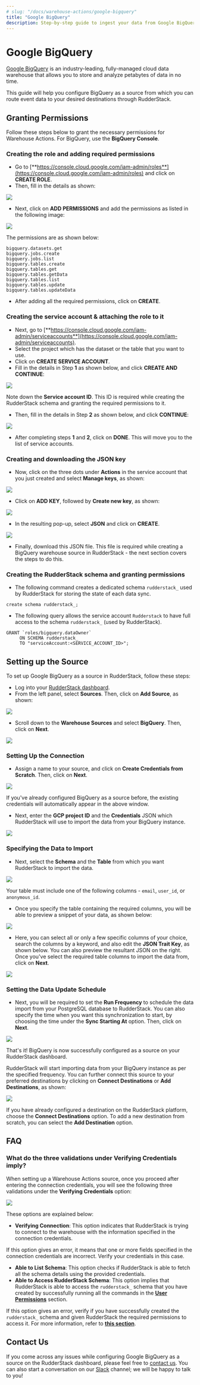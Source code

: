 ```yaml
---
# slug: "/docs/warehouse-actions/google-bigquery"
title: "Google BigQuery"
description: Step-by-step guide to ingest your data from Google BigQuery into RudderStack.
---
```


# Google BigQuery

<a href="https://cloud.google.com/bigquery">Google BigQuery</a> is an industry-leading, fully-managed cloud data warehouse that allows you to store and analyze petabytes of data in no time.

This guide will help you configure BigQuery as a source from which you can route event data to your desired destinations through RudderStack.

## Granting Permissions

Follow these steps below to grant the necessary permissions for Warehouse Actions. For BigQuery, use the **BigQuery Console**.

### Creating the role and adding required permissions

* Go to [**https://console.cloud.google.com/iam-admin/roles**](https://console.cloud.google.com/iam-admin/roles) and click on **CREATE ROLE**.
* Then, fill in the details as shown:

<img src="../../../images/assets/image1.png" />

* Next, click on **ADD PERMISSIONS** and add the permissions as listed in the following image:

<img src="../../../images/assets/image3.png" />

The permissions are as shown below:

```
bigquery.datasets.get
bigquery.jobs.create
bigquery.jobs.list
bigquery.tables.create
bigquery.tables.get
bigquery.tables.getData
bigquery.tables.list
bigquery.tables.update
bigquery.tables.updateData
```

* After adding all the required permissions, click on **CREATE**.

### Creating the service account & attaching the role to it

* Next, go to [**https://console.cloud.google.com/iam-admin/serviceaccounts**](https://console.cloud.google.com/iam-admin/serviceaccounts).
* Select the project which has the dataset or the table that you want to use.
* Click on **CREATE SERVICE ACCOUNT**.
* Fill in the details in Step **1** as shown below, and click **CREATE AND CONTINUE**:

<img src="../../../images/assets/image2.png" />

<div class="infoBlock">

Note down the **Service account ID**. This ID is required while creating the RudderStack schema and granting the required permissions to it.
</div>

* Then, fill in the details in Step **2** as shown below, and click **CONTINUE**:

<img src="../../../images/assets/image4.png" />

* After completing steps **1** and **2**, click on **DONE**. This will move you to the list of service accounts.

### Creating and downloading the JSON key

* Now, click on the three dots under **Actions** in the service account that you just created and select **Manage keys**, as shown:

<img src="https://user-images.githubusercontent.com/59817155/133751172-bd11d971-1e15-4c06-831e-23058a2eed86.png" />

* Click on **ADD KEY**, followed by **Create new key**, as shown:

<img src="https://user-images.githubusercontent.com/59817155/133751255-356dab76-a795-4428-8e72-9c46b0031d79.png" />

* In the resulting pop-up, select **JSON** and click on **CREATE**.

<img src="https://user-images.githubusercontent.com/59817155/133751286-a7897da9-eb9d-48ef-be29-f16f0e65e2bb.png" />

* Finally, download this JSON file. This file is required while creating a BigQuery warehouse source in RudderStack - the next section covers the steps to do this.

### Creating the RudderStack schema and granting permissions

* The following command creates a dedicated schema `rudderstack_` used by RudderStack for storing the state of each data sync.

```
create schema rudderstack_;
```

* The following query allows the service account `Rudderstack` to have full access to the schema `rudderstack_` \(used by RudderStack\).

```
GRANT `roles/bigquery.dataOwner`
     ON SCHEMA rudderstack_
     TO "serviceAccount:<SERVICE_ACCOUNT_ID>";
```

## Setting up the Source

To set up Google BigQuery as a source in RudderStack, follow these steps:

* Log into your <a href="https://app.rudderlabs.com/signup?type=freetrial">RudderStack dashboard</a>.
* From the left panel, select **Sources**. Then, click on **Add Source**, as shown:

<img src="../../../images/assets/image%20%2897%29%20%281%29%20%281%29%20%282%29%20%282%29%20%282%29%20%282%29%20%282%29%20%282%29%20%282%29%20%282%29%20%282%29%20%282%29%20%282%29%20%283%29%20%287%29.png" />

* Scroll down to the **Warehouse Sources** and select **BigQuery**. Then, click on **Next**.

<img src="../../../images/assets/screen-shot-2021-01-05-at-2.03.31-pm.png" />

### Setting Up the Connection

* Assign a name to your source, and click on **Create Credentials from Scratch**. Then, click on **Next**.

<img src="../../../images/assets/screen-shot-2021-01-05-at-2.05.48-pm.png" />

<div class="successBlock">

If you've already configured BigQuery as a source before, the existing credentials will automatically appear in the above window.
</div>

* Next, enter the **GCP project ID** and the **Credentials** JSON which RudderStack will use to import the data from your BigQuery instance.

<img src="../../../images/assets/screen-shot-2021-01-05-at-2.07.29-pm.png" />

### Specifying the Data to Import

* Next, select the **Schema** and the **Table** from which you want RudderStack to import the data.

<img src="../../../images/assets/screen-shot-2021-01-05-at-5.18.59-pm.png" />

<div class="warningBlock">

Your table must include one of the following columns - `email`, `user_id`, or `anonymous_id`.
</div>

* Once you specify the table containing the required columns, you will be able to preview a snippet of your data, as shown below:

<img src="../../../images/assets/screen-shot-2021-01-05-at-3.21.38-pm.png" />

* Here, you can select all or only a few specific columns of your choice, search the columns by a keyword, and also edit the **JSON Trait Key**, as shown below. You can also preview the resultant JSON on the right. Once you've select the required table columns to import the data from, click on **Next**.

<img src="../../../images/assets/screen-shot-2021-01-05-at-3.22.09-pm.png" />

### Setting the Data Update Schedule

* Next, you will be required to set the **Run Frequency** to schedule the data import from your PostgreSQL database to RudderStack. You can also specify the time when you want this synchronization to start, by choosing the time under the **Sync Starting At** option. Then, click on **Next**.

<img src="../../../images/assets/screen-shot-2021-01-05-at-5.19.23-pm.png" />

That's it! BigQuery is now successfully configured as a source on your RudderStack dashboard.

RudderStack will start importing data from your BigQuery instance as per the specified frequency. You can further connect this source to your preferred destinations by clicking on **Connect Destinations** or **Add Destinations**, as shown:

<img src="../../../images/assets/screen-shot-2021-01-06-at-2.55.24-pm%20%281%29.png" />

<div class="infoBlock">

If you have already configured a destination on the RudderStack platform, choose the **Connect Destinations** option. To add a new destination from scratch, you can select the **Add Destination** option.
</div>

## FAQ

### What do the three validations under Verifying Credentials imply?

When setting up a Warehouse Actions source, once you proceed after entering the connection credentials, you will see the following three validations under the **Verifying Credentials** option:

<img src="../../../images/assets/validations.png" />

These options are explained below:

* **Verifying Connection**: This option indicates that RudderStack is trying to connect to the warehouse with the information specified in the connection credentials. 

<div class="warningBlock">

If this option gives an error, it means that one or more fields specified in the connection credentials are incorrect. Verify your credentials in this case.
</div>

* **Able to List Schema**: This option checks if RudderStack is able to fetch all the schema details using the provided credentials. 
* **Able to Access RudderStack Schema**: This option implies that RudderStack is able to access the `rudderstack_` schema that you have created by successfully running all the commands in the [**User Permissions**](https://docs.rudderstack.com/warehouse-actions/google-bigquery#granting-permissions) section. 

<div class="warningBlock">

If this option gives an error, verify if you have successfully created the `rudderstack_` schema and given RudderStack the required permissions to access it. For more information, refer to [**this section**](https://docs.rudderstack.com/warehouse-actions/google-bigquery#creating-the-rudderstack-schema-and-granting-permissions).
</div>

## Contact Us

If you come across any issues while configuring Google BigQuery as a source on the RudderStack dashboard, please feel free to [contact us](mailto:%20docs@rudderstack.com). You can also start a conversation on our [Slack](https://rudderstack.com/join-rudderstack-slack-community) channel; we will be happy to talk to you!
